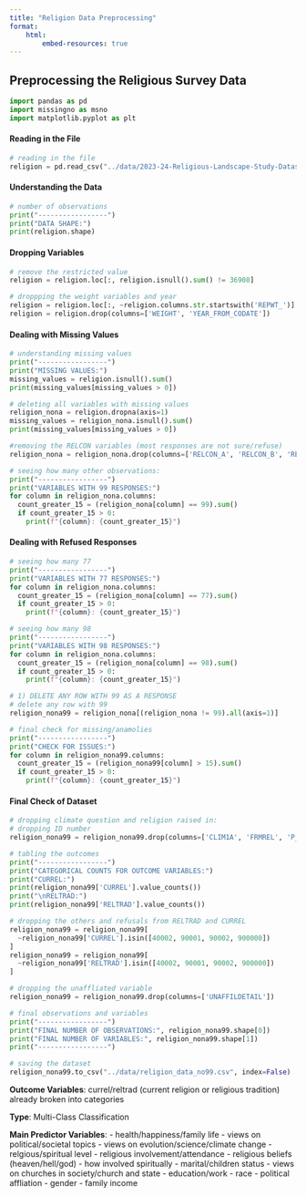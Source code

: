 ```yaml
---
title: "Religion Data Preprocessing"
format:
    html:
        embed-resources: true
---
```


## Preprocessing the Religious Survey Data
```python
import pandas as pd
import missingno as msno
import matplotlib.pyplot as plt
```

#### Reading in the File
```python
# reading in the file
religion = pd.read_csv("../data/2023-24-Religious-Landscape-Study-Dataset-Public-Use-File/2023-24 RLS Public Use File Feb 19.csv")
```

#### Understanding the Data
```python
# number of observations
print("-----------------")
print("DATA SHAPE:")
print(religion.shape)
```

#### Dropping Variables
```python
# remove the restricted value
religion = religion.loc[:, religion.isnull().sum() != 36908]

# droppping the weight variables and year
religion = religion.loc[:, ~religion.columns.str.startswith('REPWT_')]
religion = religion.drop(columns=['WEIGHT', 'YEAR_FROM_CODATE'])
```

#### Dealing with Missing Values
```python
# understanding missing values
print("-----------------")
print("MISSING VALUES:")
missing_values = religion.isnull().sum()
print(missing_values[missing_values > 0])

# deleting all variables with missing values
religion_nona = religion.dropna(axis=1)
missing_values = religion_nona.isnull().sum()
print(missing_values[missing_values > 0])

#removing the RELCON variables (most responses are not sure/refuse)
religion_nona = religion_nona.drop(columns=['RELCON_A', 'RELCON_B', 'RELCON_C', 'RELCON_D', 'RELCON_E'])

# seeing how many other observations:
print("-----------------")
print("VARIABLES WITH 99 RESPONSES:")
for column in religion_nona.columns:
  count_greater_15 = (religion_nona[column] == 99).sum()
  if count_greater_15 > 0:
    print(f"{column}: {count_greater_15}")
```

#### Dealing with Refused Responses
```python
# seeing how many 77
print("-----------------")
print("VARIABLES WITH 77 RESPONSES:")
for column in religion_nona.columns:
  count_greater_15 = (religion_nona[column] == 77).sum()
  if count_greater_15 > 0:
    print(f"{column}: {count_greater_15}")

# seeing how many 98
print("-----------------")
print("VARIABLES WITH 98 RESPONSES:")
for column in religion_nona.columns:
  count_greater_15 = (religion_nona[column] == 98).sum()
  if count_greater_15 > 0:
    print(f"{column}: {count_greater_15}")

# 1) DELETE ANY ROW WITH 99 AS A RESPONSE
# delete any row with 99
religion_nona99 = religion_nona[(religion_nona != 99).all(axis=1)]

# final check for missing/anamolies
print("-----------------")
print("CHECK FOR ISSUES:")
for column in religion_nona99.columns:
  count_greater_15 = (religion_nona99[column] > 15).sum()
  if count_greater_15 > 0:
    print(f"{column}: {count_greater_15}")
```


#### Final Check of Dataset
```python
# dropping climate question and religion raised in:
# dropping ID number
religion_nona99 = religion_nona99.drop(columns=['CLIM1A', 'FRMREL', 'P_SUID'])

# tabling the outcomes
print("-----------------")
print("CATEGORICAL COUNTS FOR OUTCOME VARIABLES:")
print("CURREL:")
print(religion_nona99['CURREL'].value_counts())
print("\nRELTRAD:")
print(religion_nona99['RELTRAD'].value_counts())

# dropping the others and refusals from RELTRAD and CURREL
religion_nona99 = religion_nona99[
  ~religion_nona99['CURREL'].isin([40002, 90001, 90002, 900000])
]
religion_nona99 = religion_nona99[
  ~religion_nona99['RELTRAD'].isin([40002, 90001, 90002, 900000])
]

# dropping the unaffliated variable
religion_nona99 = religion_nona99.drop(columns=['UNAFFILDETAIL'])

# final observations and variables
print("-----------------")
print("FINAL NUMBER OF OBSERVATIONS:", religion_nona99.shape[0])
print("FINAL NUMBER OF VARIABLES:", religion_nona99.shape[1])
print("-----------------")

# saving the dataset
religion_nona99.to_csv("../data/religion_data_no99.csv", index=False)
```

**Outcome Variables**: currel/reltrad (current religion or religious tradition) 
    already broken into categories

**Type**: Multi-Class Classification 

**Main Predictor Variables**:
- health/happiness/family life
- views on political/societal topics
- views on evolution/science/climate change
- relgious/spiritual level
- religious involvement/attendance
- religious beliefs (heaven/hell/god)
- how involved spiritually
- marital/children status
- views on churches in society/church and state
- education/work
- race
- political affliation
- gender
- family income
